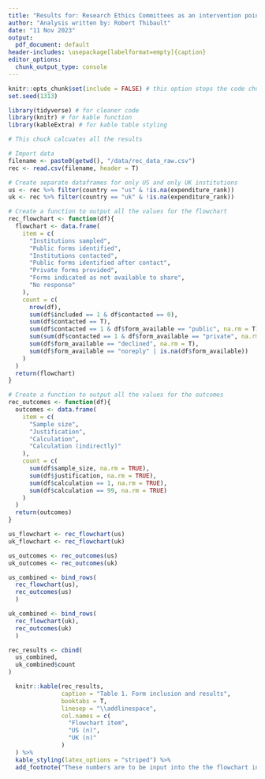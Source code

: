 ```yaml
---
title: "Results for: Research Ethics Committees as an intervention point to promote a priori sample size calculations"
author: "Analysis written by: Robert Thibault"
date: "11 Nov 2023"
output:
  pdf_document: default
header-includes: \usepackage[labelformat=empty]{caption}
editor_options: 
  chunk_output_type: console
---
```


```r
knitr::opts_chunk$set(include = FALSE) # this option stops the code chunks from being output from the knit
set.seed(1313)
```

```r
library(tidyverse) # for cleaner code
library(knitr) # for kable function
library(kableExtra) # for kable table styling
```

```r
# This chuck calcuates all the results

# Import data
filename <- paste0(getwd(), "/data/rec_data_raw.csv")
rec <- read.csv(filename, header = T)

# Create separate dataframes for only US and only UK institutions
us <- rec %>% filter(country == "us" & !is.na(expenditure_rank))
uk <- rec %>% filter(country == "uk" & !is.na(expenditure_rank))

# Create a function to output all the values for the flowchart
rec_flowchart <- function(df){ 
  flowchart <- data.frame(
    item = c(
      "Institutions sampled",
      "Public forms identified",
      "Institutions contacted",
      "Public forms identified after contact",
      "Private forms provided",
      "Forms indicated as not available to share", 
      "No response"
    ),
    count = c(
      nrow(df),
      sum(df$included == 1 & df$contacted == 0),
      sum(df$contacted == T),
      sum(df$contacted == 1 & df$form_available == "public", na.rm = T),
      sum(sum(df$contacted == 1 & df$form_available == "private", na.rm = T)),
      sum(df$form_available == "declined", na.rm = T),
      sum(df$form_available == "noreply" | is.na(df$form_available))
    )
  )
  return(flowchart)
}

# Create a function to output all the values for the outcomes
rec_outcomes <- function(df){
  outcomes <- data.frame(
    item = c(
      "Sample size",
      "Justification",
      "Calculation",
      "Calculation (indirectly)"
    ),
    count = c(
      sum(df$sample_size, na.rm = TRUE),
      sum(df$justification, na.rm = TRUE),
      sum(df$calculation == 1, na.rm = TRUE),
      sum(df$calculation == 99, na.rm = TRUE)
    )
  )
  return(outcomes)
}

us_flowchart <- rec_flowchart(us)
uk_flowchart <- rec_flowchart(uk)

us_outcomes <- rec_outcomes(us)
uk_outcomes <- rec_outcomes(uk)

us_combined <- bind_rows(
  rec_flowchart(us),
  rec_outcomes(us)
  )

uk_combined <- bind_rows(
  rec_flowchart(uk),
  rec_outcomes(uk)
  )

rec_results <- cbind(
  us_combined, 
  uk_combined$count
)
```

```r
  knitr::kable(rec_results, 
               caption = "Table 1. Form inclusion and results", 
               booktabs = T, 
               linesep = "\\addlinespace",
               col.names = c(
                 "Flowchart item",
                 "US (n)",
                 "UK (n)"
               )
  ) %>%
  kable_styling(latex_options = "striped") %>%
  add_footnote("These numbers are to be input into the the flowchart in the manuscript (Figure 1).", notation = "none", threeparttable = T)
```
